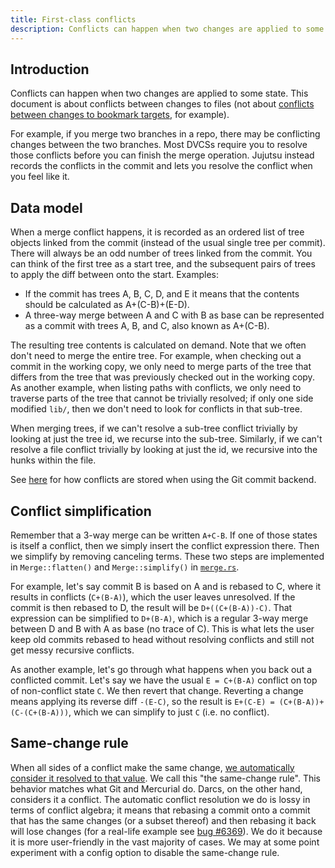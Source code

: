 ```yaml
---
title: First-class conflicts
description: Conflicts can happen when two changes are applied to some state. This document
---
```


## Introduction

Conflicts can happen when two changes are applied to some state. This document
is about conflicts between changes to files (not about [conflicts between
changes to bookmark targets](concurrency.md), for example).

For example, if you merge two branches in a repo, there may be conflicting
changes between the two branches. Most DVCSs require you to resolve those
conflicts before you can finish the merge operation. Jujutsu instead records
the conflicts in the commit and lets you resolve the conflict when you feel like
it.

## Data model

When a merge conflict happens, it is recorded as an ordered list of tree objects
linked from the commit (instead of the usual single tree per commit). There will
always be an odd number of trees linked from the commit. You can think of the
first tree as a start tree, and the subsequent pairs of trees to apply the diff
between onto the start. Examples:

* If the commit has trees A, B, C, D, and E it means that the contents should be
  calculated as A+(C-B)+(E-D).
* A three-way merge between A and C with B as base can be represented as a
commit with trees A, B, and C, also known as A+(C-B).

The resulting tree contents is calculated on demand. Note that we often don't
need to merge the entire tree. For example, when checking out a commit in the
working copy, we only need to merge parts of the tree that differs from the
tree that was previously checked out in the working copy. As another example,
when listing paths with conflicts, we only need to traverse parts of the tree
that cannot be trivially resolved; if only one side modified `lib/`, then we
don't need to look for conflicts in that sub-tree.

When merging trees, if we can't resolve a sub-tree conflict trivially by looking
at just the tree id, we recurse into the sub-tree. Similarly, if we can't
resolve a file conflict trivially by looking at just the id, we recursive into
the hunks within the file.

See [here](../git-compatibility.md#format-mapping-details) for how conflicts are
stored when using the Git commit backend.

## Conflict simplification

Remember that a 3-way merge can be written `A+C-B`. If one of those states is
itself a conflict, then we simply insert the conflict expression there. Then we
simplify by removing canceling terms. These two steps are implemented in
`Merge::flatten()` and `Merge::simplify()` in [`merge.rs`][merge-rs].

For example, let's say commit B is based on A and is rebased to C, where it
results in conflicts (`C+(B-A)`), which the user leaves unresolved. If the
commit is then rebased to D, the result will be `D+((C+(B-A))-C)`. That expression
can be simplified to `D+(B-A)`, which is a regular 3-way merge between D and B
with A as base (no trace of C). This is what lets the user keep old commits
rebased to head without resolving conflicts and still not get messy recursive
conflicts.

As another example, let's go through what happens when you back out a conflicted
commit. Let's say we have the usual `E = C+(B-A)` conflict on top of
non-conflict state `C`. We then revert that change. Reverting a change means
applying its reverse diff `-(E-C)`, so the result is `E+(C-E) =
(C+(B-A))+(C-(C+(B-A)))`, which we can simplify to just `C` (i.e. no conflict).

## Same-change rule

When all sides of a conflict make the same change,
[we automatically consider it resolved to that value][resolve]. We call this
"the same-change rule". This behavior matches what Git and Mercurial do.
Darcs, on the other hand, considers it a  conflict. The automatic conflict
resolution we do is lossy in terms of conflict algebra; it means that rebasing
a commit onto a commit that has the same changes (or a subset thereof) and then
rebasing it back will lose changes (for a real-life example see [bug #6369]).
We do it because it is more user-friendly in the vast majority of cases. We
may at some point experiment with a config option to disable the same-change
rule.

[bug #6369]: https://github.com/jj-vcs/jj/issues/6369
[merge-rs]: https://github.com/jj-vcs/jj/blob/main/lib/src/merge.rs
[resolve]: https://github.com/jj-vcs/jj/blob/53272510bf879086d83bb5eea1406f75ba31f138/lib/src/merge.rs#L85-L99
